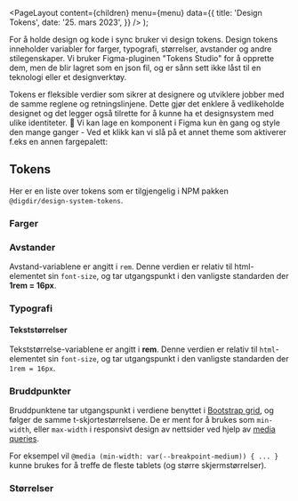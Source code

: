 
<Meta
  title='Design Tokens'
  description='Design tokens er gjenbrukbare verdier som fungerer som et bindeleddet mellom alle flater.'
/>

  <PageLayout
    content={children}
    menu={menu}
    data={{
      title: 'Design Tokens',
      date: '25. mars 2023',
    }}
  />
);

For å holde design og kode i sync bruker vi design tokens. Design tokens inneholder variabler for farger, typografi, størrelser, avstander og andre stilegenskaper. Vi bruker Figma-pluginen "Tokens Studio" for å opprette dem, men de blir lagret som en json fil, og er sånn sett ikke låst til en teknologi eller et designverktøy.

Tokens er fleksible verdier som sikrer at designere og utviklere jobber med de samme reglene og retningslinjene. Dette gjør det enklere å vedlikeholde designet og det legger også tilrette for å kunne ha et designsystem med ulike identiteter. 🎉 Vi kan lage en komponent i Figma kun èn gang og style den mange ganger - Ved et klikk kan vi slå på et annet theme som aktiverer f.eks en annen fargepalett:

## Tokens

Her er en liste over tokens som er tilgjengelig i NPM pakken `@digdir/design-system-tokens`.

<Figma
  title='Boop'
  url='file/vpM9dqqQPHqU6ogfKp5tlr/Felles-komponenter?node-id=6801%3A29775&t=igPXZdVyL2UpkpFe-1'
/>

### Farger

### Avstander

Avstand-variablene er angitt i `rem`. Denne verdien er relativ til html-elementet sin `font-size`,
og tar utgangspunkt i den vanligste standarden der **1rem = 16px**.

### Typografi

#### Tekststørrelser

Tekststørrelse-variablene er angitt i **rem**. Denne verdien er relativ til `html`-elementet sin `font-size`,
og tar utgangspunkt i den vanligste standarden der `1rem = 16px`.

### Bruddpunkter

Bruddpunktene tar utgangspunkt i verdiene benyttet i [Bootstrap grid](https://getbootstrap.com/docs/5.1/layout/grid/), og følger de samme t-skjortestørrelsene. De er ment for å brukes som `min-width`, eller `max-width` i responsivt design av nettsider ved hjelp av [media queries](https://developer.mozilla.org/en-US/docs/Web/CSS/Media_Queries/Using_media_queries).

For eksempel vil `@media (min-width: var(--breakpoint-medium)) { ... } ` kunne brukes for å treffe de fleste tablets (og større skjermstørrelser).

### Størrelser
